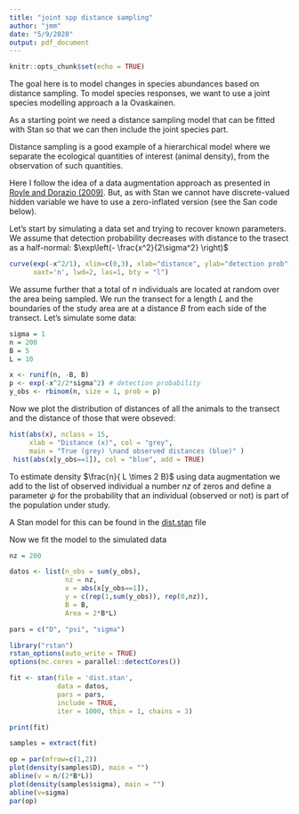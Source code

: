 ```yaml
---
title: "joint spp distance sampling"
author: "jmm"
date: "5/9/2020"
output: pdf_document
---
```


```r
knitr::opts_chunk$set(echo = TRUE)
```

The goal here is to model changes in species abundances based on distance sampling. To model species responses, we want to use a joint species modelling approach a la Ovaskainen.

As a starting point we need a distance sampling model that can be fitted with Stan so that we can then include the joint species part.

Distance sampling is a good example of a hierarchical model where we separate the ecological quantities of interest (animal density), from the observation of such quantities.

Here I follow the idea of a data augmentation approach as presented in [Royle and Dorazio (2009)](https://books.google.co.uk/books?id=rDppWpVP6a0C&lpg=PA236&ots=uWjd9RbkNV&dq=WinBUGS%20specification%20of%20distance%20sampling%20model%20for%20the%20impala%20data%2C%20with%20the%20half-normal%20detection%20function.&pg=PA237#v=onepage&q&f=false). But, as with Stan we cannot have discrete-valued hidden variable we have to use a zero-inflated version (see the San code below).

Let's start by simulating a data set and trying to recover known parameters. We assume that detection probability decreases with distance to the trasect as a half-normal: $\exp\left(- \frac{x^2}{2\sigma^2} \right)$

```r
curve(exp(-x^2/1), xlim=c(0,3), xlab="distance", ylab="detection prob", 
      xaxt='n', lwd=2, las=1, bty = "l")
```

We assume further that a total of $n$ individuals are located at random over the area being sampled. We run the transect for a length $L$ and the boundaries of the study area are at a distance $B$ from each side of the transect. Let's simulate some data:

```r
sigma = 1
n = 200
B = 5
L = 10

x <- runif(n, -B, B)
p <- exp(-x^2/2*sigma^2) # detection probability
y_obs <- rbinom(n, size = 1, prob = p)
```

Now we plot the distribution of distances of all the animals to the transect and the distance of those that were obseved:

```r
hist(abs(x), nclass = 15,
     xlab = "Distance (x)", col = "grey", 
     main = "True (grey) \nand observed distances (blue)" )
 hist(abs(x[y_obs==1]), col = "blue", add = TRUE)
```

To estimate density $\frac{n}{ L \times 2 B}$ using data augmentation we add to the list of observed individual a number $nz$ of zeros and define a parameter $\psi$ for the probability that an individual (observed or not) is part of the population under study.

A Stan model for this can be found in the [dist.stan](https://github.com/jmmorales/distance/raw/master/dist.stan) file

Now we fit the model to the simulated data

```r

nz = 200

datos <- list(n_obs = sum(y_obs),
              nz = nz,
              x = abs(x[y_obs==1]),
              y = c(rep(1,sum(y_obs)), rep(0,nz)),
              B = B,
              Area = 2*B*L)

pars = c("D", "psi", "sigma")

library("rstan")
rstan_options(auto_write = TRUE)
options(mc.cores = parallel::detectCores())

fit <- stan(file = 'dist.stan',
            data = datos,
            pars = pars,
            include = TRUE,
            iter = 1000, thin = 1, chains = 3)

print(fit)

samples = extract(fit)

op = par(mfrow=c(1,2))
plot(density(samples$D), main = "")
abline(v = n/(2*B*L))
plot(density(samples$sigma), main = "")
abline(v=sigma)
par(op)
```






